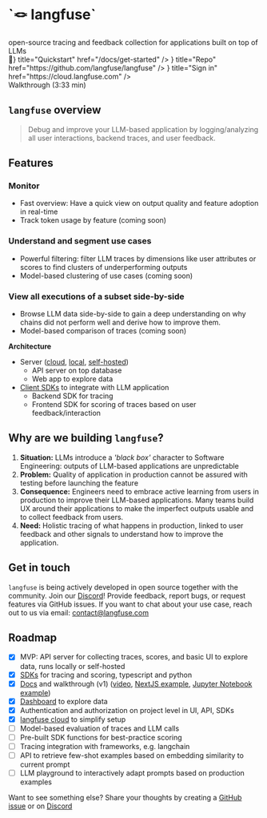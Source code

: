 
<div className="gap-3 mt-0 mb-10 md:mt-24 md:mb-20 lg:my-30">
  <h1>`🪢 langfuse`</h1>
  <div className="text-xl text-center">
    open-source tracing and feedback collection for applications built on top of
    LLMs
  </div>

  <div className="flex mt-3 gap-3 justify-center flex-wrap">
    <Card icon={<span>🚀</span>} title="Quickstart" href="/docs/get-started" />
    <Card
      icon={<SiGithub size="24" />}
      title="Repo"
      href="https://github.com/langfuse/langfuse"
    />
    <Card
      icon={<AiOutlineCloud size="24" />}
      title="Sign in"
      href="https://cloud.langfuse.com"
    />
  </div>
</div>


<div className="mb-20">
  <Demo />
  <div className="text-center -mt-4 text-gray-500">Walkthrough (3:33 min)</div>
</div>

## `langfuse` overview

> Debug and improve your LLM-based application by logging/analyzing all user interactions, backend traces, and user feedback.


<Overview />

## Features


<Feature src={screenDashboard} imageAlt="test" imagePosition="left">

### Monitor

- Fast overview: Have a quick view on output quality and feature adoption in real-time
- Track token usage by feature (coming soon)

</Feature>

<Feature src={screenDashboard} imageAlt="test" imagePosition="right">

### Understand and segment use cases

- Powerful filtering: filter LLM traces by dimensions like user attributes or scores to find clusters of underperforming outputs
- Model-based clustering of use cases (coming soon)

</Feature>

<Feature src={screenDashboard} imageAlt="test" imagePosition="left">

### View all executions of a subset side-by-side

- Browse LLM data side-by-side to gain a deep understanding on why chains did not perform well and derive how to improve them.
- Model-based comparison of traces (coming soon)

</Feature>

**Architecture**

- Server ([cloud](/docs/cloud), [local](/docs/local), [self-hosted](/docs/self-host))
  - API server on top database
  - Web app to explore data
- [Client SDKs](/docs/sdk) to integrate with LLM application
  - Backend SDK for tracing
  - Frontend SDK for scoring of traces based on user feedback/interaction

## Why are we building `langfuse`?

1. **Situation:** LLMs introduce a _'black box'_ character to Software Engineering: outputs of LLM-based applications are unpredictable
2. **Problem:** Quality of application in production cannot be assured with testing before launching the feature
3. **Consequence:** Engineers need to embrace active learning from users in production to improve their LLM-based applications. Many teams build UX around their applications to make the imperfect outputs usable and to collect feedback from users.
4. **Need:** Holistic tracing of what happens in production, linked to user feedback and other signals to understand how to improve the application.

## Get in touch

`langfuse` is being actively developed in open source together with the community. Join our [Discord](https://discord.com/invite/DNDAarxE)! Provide feedback, report bugs, or request features via GitHub issues. If you want to chat about your use case, reach out to us via email: contact@langfuse.com

## Roadmap

- [x] MVP: API server for collecting traces, scores, and basic UI to explore data, runs locally or self-hosted
- [x] [SDKs](/docs/sdk) for tracing and scoring, typescript and python
- [x] [Docs](/docs) and walkthrough (v1) ([video](#), [NextJS example](https://github.com/langfuse/langfuse-demo), [Jupyter Notebook example](https://github.com/langfuse/langfuse-demo-python/blob/main/notebook.ipynb))
- [x] [Dashboard](/docs/interface#dashboard) to explore data
- [x] Authentication and authorization on project level in UI, API, SDKs
- [x] [langfuse cloud](/docs/cloud) to simplify setup
- [ ] Model-based evaluation of traces and LLM calls
- [ ] Pre-built SDK functions for best-practice scoring
- [ ] Tracing integration with frameworks, e.g. langchain
- [ ] API to retrieve few-shot examples based on embedding similarity to current prompt
- [ ] LLM playground to interactively adapt prompts based on production examples

Want to see something else? Share your thoughts by creating a [GitHub issue](https://github.com/langfuse/langfuse/issues/new/choose) or on [Discord](https://discord.com/invite/DNDAarxE)
